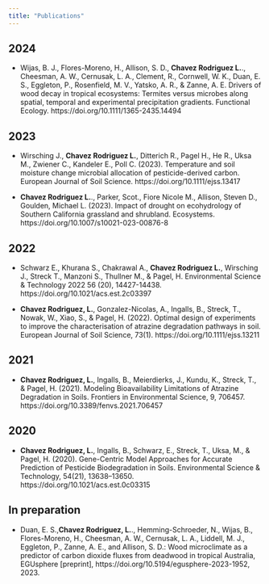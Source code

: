 ```yaml
---
title: "Publications"
---
```


## 2024

- Wijas, B. J., Flores-Moreno, H., Allison, S. D., **Chavez Rodriguez L.**., Cheesman, A. W., Cernusak, L. A., Clement, R., Cornwell, W. K., Duan, E. S., Eggleton, P., Rosenfield, M. V., Yatsko, A. R., & Zanne, A. E. Drivers of wood decay in tropical ecosystems: Termites versus microbes along spatial, temporal and experimental precipitation gradients. Functional Ecology. https://doi.org/10.1111/1365-2435.14494

## 2023

- Wirsching J., **Chavez Rodriguez L.**, Ditterich R., Pagel H., He R., Uksa M., Zwiener C., Kandeler E., Poll C. (2023). Temperature and soil moisture change microbial allocation of pesticide-derived carbon. European Journal of Soil Science. https://doi.org/10.1111/ejss.13417

- **Chavez Rodriguez L.**., Parker, Scot., Fiore Nicole M., Allison, Steven D., Goulden, Michael L. (2023). Impact of drought on ecohydrology of Southern California grassland and shrubland. Ecosystems. https://doi.org/10.1007/s10021-023-00876-8

## 2022

- Schwarz E., Khurana S., Chakrawal A., **Chavez Rodriguez L.**, Wirsching J., Streck T., Manzoni S., Thullner M., & Pagel, H.
Environmental Science & Technology 2022 56 (20), 14427-14438. https://doi.org/10.1021/acs.est.2c03397

- **Chavez Rodriguez, L.**, Gonzalez-Nicolas, A., Ingalls, B., Streck, T., Nowak, W., Xiao, S., & Pagel, H. (2022). Optimal design of experiments to improve the characterisation of atrazine degradation pathways in soil. European Journal of Soil Science, 73(1). https://doi.org/10.1111/ejss.13211

## 2021

- **Chavez Rodriguez, L.**, Ingalls, B., Meierdierks, J., Kundu, K., Streck, T., & Pagel, H. (2021). Modeling Bioavailability Limitations of Atrazine Degradation in Soils. Frontiers in Environmental Science, 9, 706457. https://doi.org/10.3389/fenvs.2021.706457

## 2020

- **Chavez Rodriguez, L.**, Ingalls, B., Schwarz, E., Streck, T., Uksa, M., & Pagel, H. (2020). Gene-Centric Model Approaches for Accurate Prediction of Pesticide Biodegradation in Soils. Environmental Science & Technology, 54(21), 13638–13650. https://doi.org/10.1021/acs.est.0c03315

## In preparation

- Duan, E. S.,**Chavez Rodriguez, L.**., Hemming-Schroeder, N., Wijas, B., Flores-Moreno, H., Cheesman, A. W., Cernusak, L. A., Liddell, M. J., Eggleton, P., Zanne, A. E., and Allison, S. D.: Wood microclimate as a predictor of carbon dioxide fluxes from deadwood in tropical Australia, EGUsphere [preprint], https://doi.org/10.5194/egusphere-2023-1952, 2023.